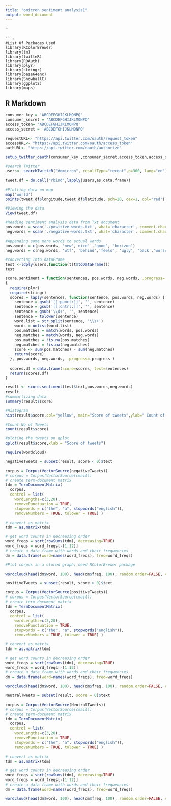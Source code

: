 ---
title: "omicron sentiment analysis1"
output: word_document
---

``
```
```{r}
#List Of Packages Used
library(RColorBrewer) 
library(tm)
library(twitteR)
library(ROAuth)
library(plyr)
library(stringr)
library(base64enc)
library(SnowballC)
library(ggplot2)
library(maps)
```

## R Markdown
```{r}
consumer_key = 'ABCDEFGHIJKLMONPQ'
consumer_secret = 'ABCDEFGHIJKLMONPQ' 
access_token= 'ABCDEFGHIJKLMONPQ' 
access_secret = 'ABCDEFGHIJKLMONPQ'
```

```{r}
requestURL<- "https://api.twitter.com/oauth/request_token"
accessURL<- "https://api.twitter.com/oauth/access_token"
authURL<- "https://api.twitter.com/oauth/authorize"
```


```{r}
setup_twitter_oauth(consumer_key ,consumer_secret,access_token,access_secret)
```


```{r}
#search TWitter
users<- searchTwitteR("#omicron", resultType="recent",n=300, lang="en")
 
tweet.df = do.call("rbind",lapply(users,as.data.frame))
```



```{r}
#Plotting data on map
map('world')
points(tweet.df$longitude,tweet.df$latitude, pch=20, cex=1, col="red")
```

```{r}
#Viewing the data
View(tweet.df)
```

```{r}
#Reading sentiment analysis data from Txt document
pos.words = scan('./positive-words.txt', what='character', comment.char=';')
neg.words = scan('./negative-words.txt', what='character', comment.char=';')
```

```{r}
#Appending some more words to actual words
pos.words = c(pos.words, 'new','nice' ,'good', 'horizon')
neg.words = c(neg.words, 'wtf', 'behind','feels', 'ugly', 'back','worse' , 'shitty', 'bad', 'no','freaking','sucks','horrible')
```

```{r}
#converting Into dataFrame
test <-ldply(users,function(t)t$toDataFrame())
test
```

```{r}
score.sentiment = function(sentences, pos.words, neg.words, .progress='none')
{
  require(plyr)
  require(stringr)
  scores = laply(sentences, function(sentence, pos.words, neg.words) {
    sentence = gsub('[[:punct:]]', '', sentence)
    sentence = gsub('[[:cntrl:]]', '', sentence)
    sentence = gsub('\\d+', '', sentence)
    sentence = tolower(sentence)
    word.list = str_split(sentence, '\\s+')
    words = unlist(word.list)
    pos.matches = match(words, pos.words)
    neg.matches = match(words, neg.words)
    pos.matches = !is.na(pos.matches)
    neg.matches = !is.na(neg.matches)
    score <- sum(pos.matches) - sum(neg.matches)
    return(score)
  }, pos.words, neg.words, .progress=.progress )
  
  scores.df = data.frame(score=scores, text=sentences)
  return(scores.df)
}
```

```{r}
result <- score.sentiment(test$text,pos.words,neg.words)
result
#summarlizing data
summary(result$score)
```

```{r}
#Histogram
hist(result$score,col="yellow", main="Score of tweets",ylab=" Count of tweets")
```

```{r}
#Count No of Tweets
count(result$score)
```

```{r}
#ploting the tweets on qplot
qplot(result$score,xlab = "Score of tweets")
```

```{r}

require(wordcloud)

```

```{r}
negativeTweets = subset(result, score < 0)$text

```

```{r}
corpus = Corpus(VectorSource(negativeTweets))
# corpus = Corpus(VectorSource(cmail))
# create term-document matrix
tdm = TermDocumentMatrix(
  corpus,
  control = list(
    wordLengths=c(3,20),
    removePunctuation = TRUE,
    stopwords = c("the", "a", stopwords("english")),
    removeNumbers = TRUE, tolower = TRUE) )

```

```{r}
# convert as matrix
tdm = as.matrix(tdm)

```

```{r}
# get word counts in decreasing order
word_freqs = sort(rowSums(tdm), decreasing=TRUE) 
word_freqs = word_freqs[-(1:12)]
# create a data frame with words and their frequencies
dm = data.frame(word=names(word_freqs), freq=word_freqs)

```

```{r}
#Plot corpus in a clored graph; need RColorBrewer package

wordcloud(head(dm$word, 100), head(dm$freq, 100), random.order=FALSE, colors=brewer.pal(8, "Dark2"))
```


```{r}
positiveTweets = subset(result, score > 0)$text
```

```{r}
corpus = Corpus(VectorSource(positiveTweets))
# corpus = Corpus(VectorSource(cmail))
# create term-document matrix
tdm = TermDocumentMatrix(
  corpus,
  control = list(
    wordLengths=c(3,20),
    removePunctuation = TRUE,
    stopwords = c("the", "a", stopwords("english")),
    removeNumbers = TRUE, tolower = TRUE) )
```


```{r}
# convert as matrix
tdm = as.matrix(tdm)
```

```{r}
# get word counts in decreasing order
word_freqs = sort(rowSums(tdm), decreasing=TRUE) 
word_freqs = word_freqs[-(1:12)]
# create a data frame with words and their frequencies
dm = data.frame(word=names(word_freqs), freq=word_freqs)
```

```{r}
wordcloud(head(dm$word, 100), head(dm$freq, 100), random.order=FALSE, colors=brewer.pal(8, "Dark2"))
```

```{r}
NeutralTweets = subset(result, score = 0)$text
```

```{r}
corpus = Corpus(VectorSource(NeutralTweets))
# corpus = Corpus(VectorSource(cmail))
# create term-document matrix
tdm = TermDocumentMatrix(
  corpus,
  control = list(
    wordLengths=c(3,20),
    removePunctuation = TRUE,
    stopwords = c("the", "a", stopwords("english")),
    removeNumbers = TRUE, tolower = TRUE) )
```


```{r}
# convert as matrix
tdm = as.matrix(tdm)
```

```{r}
# get word counts in decreasing order
word_freqs = sort(rowSums(tdm), decreasing=TRUE) 
word_freqs = word_freqs[-(1:12)]
# create a data frame with words and their frequencies
dm = data.frame(word=names(word_freqs), freq=word_freqs)
```

```{r}
wordcloud(head(dm$word, 100), head(dm$freq, 100), random.order=FALSE, colors=brewer.pal(8, "Dark2"))
```

